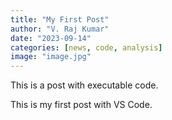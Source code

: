 ```yaml
---
title: "My First Post"
author: "V. Raj Kumar"
date: "2023-09-14"
categories: [news, code, analysis]
image: "image.jpg"
---
```


This is a post with executable code.

This is my first post with VS Code.
